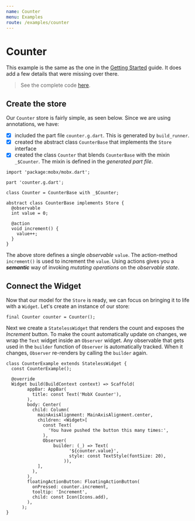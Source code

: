 ```yaml
---
name: Counter
menu: Examples
route: /examples/counter
---
```


# Counter

This example is the same as the one in the [Getting Started](/getting-started) guide. It does add a few details that were missing over there.

> See the complete code [here](https://github.com/mobxjs/mobx.dart/tree/master/flutter_mobx/example/lib/counter).

## Create the store

Our `Counter` store is fairly simple, as seen below. Since we are using annotations, we have:

- [x] included the part file `counter.g.dart`. This is generated by `build_runner`.
- [x] created the abstract class `CounterBase` that implements the `Store` interface
- [x] created the class `Counter` that blends `CounterBase` with the mixin `_$Counter`. The mixin is defined in the _generated part file_.

```
import 'package:mobx/mobx.dart';

part 'counter.g.dart';

class Counter = CounterBase with _$Counter;

abstract class CounterBase implements Store {
  @observable
  int value = 0;

  @action
  void increment() {
    value++;
  }
}

```

The above store defines a single _observable_ `value`. The action-method `increment()` is used to increment the `value`. Using actions gives you a _**semantic**_ way of invoking _mutating operations_ on the _observable state_.

## Connect the Widget

Now that our model for the `Store` is ready, we can focus on bringing it to life with a `Widget`. Let's create an instance of our store:

```
final Counter counter = Counter();
```

Next we create a `StatelessWidget` that renders the count and exposes the _Increment_ button. To make the count automatically update on changes, we wrap the `Text` widget inside an `Observer` widget. Any observable that gets used in the `builder` function of `Observer` is automatically tracked. When it changes, `Observer` re-renders by calling the `builder` again.

```
class CounterExample extends StatelessWidget {
  const CounterExample();

  @override
  Widget build(BuildContext context) => Scaffold(
        appBar: AppBar(
          title: const Text('MobX Counter'),
        ),
        body: Center(
          child: Column(
            mainAxisAlignment: MainAxisAlignment.center,
            children: <Widget>[
              const Text(
                'You have pushed the button this many times:',
              ),
              Observer(
                  builder: (_) => Text(
                        '${counter.value}',
                        style: const TextStyle(fontSize: 20),
                      )),
            ],
          ),
        ),
        floatingActionButton: FloatingActionButton(
          onPressed: counter.increment,
          tooltip: 'Increment',
          child: const Icon(Icons.add),
        ),
      );
}

```
